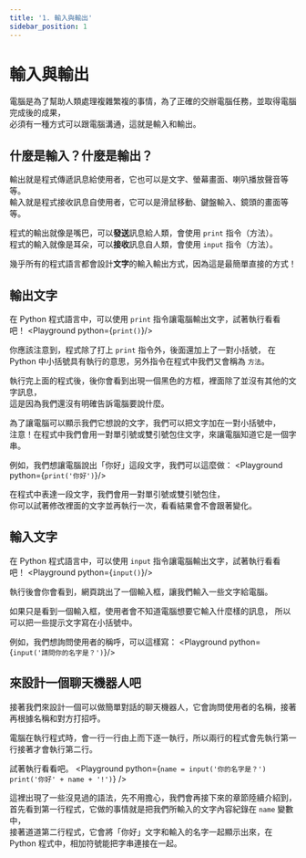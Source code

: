 ```yaml
---
title: '1. 輸入與輸出'
sidebar_position: 1
---
```


# 輸入與輸出
電腦是為了幫助人類處理複雜繁複的事情，為了正確的交辦電腦任務，並取得電腦完成後的成果，<br/>
必須有一種方式可以跟電腦溝通，這就是輸入和輸出。

## 什麼是輸入？什麼是輸出？
輸出就是程式傳遞訊息給使用者，它也可以是文字、螢幕畫面、喇叭播放聲音等等。<br/>
輸入就是程式接收訊息自使用者，它可以是滑鼠移動、鍵盤輸入、鏡頭的畫面等等。

程式的輸出就像是嘴巴，可以**發送**訊息給人類，會使用 `print` 指令（方法）。<br/>
程式的輸入就像是耳朵，可以**接收**訊息自人類，會使用 `input` 指令（方法）。<br/>

幾乎所有的程式語言都會設計**文字**的輸入輸出方式，因為這是最簡單直接的方式！

## 輸出文字
在 Python 程式語言中，可以使用 `print` 指令讓電腦輸出文字，試著執行看看吧！
<Playground python={`print()`}/>

你應該注意到，程式除了打上 `print` 指令外，後面還加上了一對小括號，
在 Python 中小括號具有執行的意思，另外指令在程式中我們又會稱為 `方法`。

執行完上面的程式後，後你會看到出現一個黑色的方框，裡面除了並沒有其他的文字訊息，<br/>
這是因為我們還沒有明確告訴電腦要說什麼。

為了讓電腦可以顯示我們它想說的文字，我們可以把文字加在一對小括號中，<br/>
注意！在程式中我們會用一對單引號或雙引號包住文字，來讓電腦知道它是一個字串。

例如，我們想讓電腦說出「你好」這段文字，我們可以這麼做：
<Playground python={`print('你好')`}/>

在程式中表達一段文字，我們會用一對單引號或雙引號包住，<br/>
你可以試著修改裡面的文字並再執行一次，看看結果會不會跟著變化。

## 輸入文字
在 Python 程式語言中，可以使用 `input` 指令讓電腦輸出文字，試著執行看看吧！
<Playground python={`input()`}/>

執行後會你會看到，網頁跳出了一個輸入框，讓我們輸入一些文字給電腦。

如果只是看到一個輸入框，使用者會不知道電腦想要它輸入什麼樣的訊息，
所以可以把一些提示文字寫在小括號中。

例如，我們想詢問使用者的稱呼，可以這樣寫：
<Playground python={`input('請問你的名字是？')`}/>

## 來設計一個聊天機器人吧
接著我們來設計一個可以做簡單對話的聊天機器人，它會詢問使用者的名稱，接著再根據名稱和對方打招呼。

電腦在執行程式時，會一行一行由上而下逐一執行，所以兩行的程式會先執行第一行接著才會執行第二行。

試著執行看看吧。
<Playground python={`name = input('你的名字是？')
print('你好' + name + '!')`} />

這裡出現了一些沒見過的語法，先不用擔心，我們會再接下來的章節陸續介紹到，<br/>
首先看到第一行程式，它做的事情就是把我們所輸入的文字內容紀錄在 `name` 變數中，<br/>
接著道道第二行程式，它會將「你好」文字和輸入的名字一起顯示出來，在 Python 程式中，相加符號能把字串連接在一起。
